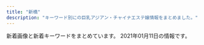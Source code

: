 ```yaml
---
title: "新橋"
description: "キーワード別にの巨乳アジアン・チャイナエステ嬢情報をまとめました。"
---
```


新着画像と新着キーワードをまとめています。
2021年01月11日の情報です。

<DmmAffiliateIns />
<KeywordTable
  shops={
    [
    {
        "keywords": {
            "85": 13,
            "88": 7,
            "84": 4,
            "90": 2,
            "\u80f8": 1,
            "86": 13
        },
        "name": "LEON",
        "station": "JR\u65b0\u6a4b\u99c5\u70cf\u68ee\u53e3",
        "img_links": [
            "http://es-leon.link/images/nav_link05_no.png",
            "http://es-leon.link/images/guide7.jpg",
            "http://es-leon.link/images/nav_link03_no.png",
            "http://es-leon.link/photos/sites/45/2020/10/2020101318294854.jpg",
            "http://es-leon.link/photos/sites/45/2020/10/2020100103293996.jpg",
            "http://es-leon.link/images/nav_link06_no.png",
            "http://es-leon.link/photos/sites/45/2020/11/2020110219263997.jpg",
            "http://es-leon.link/photos/sites/45/2020/10/2020100103205130.jpg",
            "http://es-leon.link/photos/sites/45/2020/10/2020100103205186.jpg",
            "http://es-leon.link/images/profile.png",
            "http://es-leon.link/photos/sites/45/2020/10/2020102507503499.jpg",
            "http://es-leon.link/photos/sites/45/2020/10/2020100103034891.jpg",
            "http://es-leon.link/photos/sites/45/2020/10/2020101404192576.jpg",
            "http://es-leon.link/images/slider02.jpg",
            "http://es-leon.link/photos/sites/45/2020/10/2020101318405051.jpg",
            "http://es-leon.link/images/slider04.jpg",
            "http://es-leon.link/images/slider03.jpg",
            "http://es-leon.link/photos/sites/45/2020/11/2020112005145015.jpg",
            "http://es-leon.link/photos/sites/45/2020/10/2020101318300043.jpg",
            "http://es-leon.link/photos/sites/45/2020/11/2020110919583922.jpg",
            "http://es-leon.link/images/guide5.jpg",
            "http://es-leon.link/images/guide8.jpg",
            "http://es-leon.link/photos/sites/45/2020/10/2020102507504664.jpg",
            "http://es-leon.link/images/slider01.jpg",
            "http://es-leon.link/photos/sites/45/2020/10/2020102507510838.jpg",
            "http://es-leon.link/photos/sites/45/2020/10/2020102507501385.jpg",
            "http://es-leon.link/images/guide4.jpg",
            "http://es-leon.link/images/nav_link07_no.png",
            "http://es-leon.link/images/nav_link01_no.png",
            "http://es-leon.link/images/pagetop.jpg",
            "http://es-leon.link/photos/sites/45/2020/10/2020101208124541.jpg",
            "http://es-leon.link/images/guide1.png",
            "http://es-leon.link/photos/sites/45/2020/10/2020101205420372.jpg",
            "http://es-leon.link/photos/sites/45/2020/11/2020110919595348.jpg",
            "http://es-leon.link/photos/sites/45/2020/10/2020100103284496.jpg",
            "http://es-leon.link/photos/sites/45/2020/10/202010120813040.jpg",
            "http://es-leon.link/photos/sites/45/2020/10/2020101318404076.jpg",
            "http://es-leon.link/photos/sites/45/2020/10/2020100103205050.jpg",
            "http://es-leon.link/photos/sites/45/2020/10/2020101205424345.jpg",
            "http://es-leon.link/photos/sites/45/2020/11/2020110919573849.jpg",
            "http://es-leon.link/images/guide1.jpg",
            "http://es-leon.link/images/qr.png",
            "http://es-leon.link/photos/sites/45/2020/10/202010120812266.jpg",
            "http://es-leon.link/photos/sites/45/2020/10/2020101318402898.jpg",
            "http://es-leon.link/images/nav_link02_no.png",
            "http://es-leon.link/photos/sites/45/2020/10/2020102507495672.jpg",
            "http://es-leon.link/photos/sites/45/2020/10/202010010328436.jpg",
            "http://es-leon.link/photos/sites/45/2020/10/2020100103240520.jpg",
            "http://es-leon.link/images/slider00.jpg",
            "http://es-leon.link/images/img_info.jpg",
            "http://es-leon.link/photos/sites/45/2020/12/2020120418570321.jpg",
            "http://es-leon.link/images/nav_link04_no.png",
            "http://es-leon.link/photos/sites/45/2020/10/2020101205422328.jpg",
            "http://es-leon.link/photos/sites/45/2021/01/2021010815022674.jpg",
            "http://es-leon.link/photos/sites/45/2020/10/2020100103293971.jpg",
            "http://es-leon.link/photos/sites/45/2020/12/2020120418563847.jpg",
            "http://es-leon.link/images/guide2.png",
            "http://es-leon.link/images/header.png",
            "http://es-leon.link/images/guide6.jpg",
            "http://es-leon.link/photos/sites/45/2020/10/2020100103294056.jpg",
            "http://es-leon.link/images/lineline.png",
            "http://es-leon.link/photos/sites/45/2020/12/2020120315084829.jpg",
            "http://es-leon.link/photos/sites/45/2020/11/2020111904152242.jpg",
            "http://es-leon.link/photos/sites/45/2021/01/2021010815020621.jpg",
            "http://es-leon.link/photos/sites/45/2020/10/2020100103240526.jpg",
            "http://es-leon.link/images/guide3.jpg",
            "http://es-leon.link/photos/sites/45/2020/11/2020110919593136.jpg",
            "http://es-leon.link/photos/sites/45/2020/12/2020122013214830.jpg",
            "http://es-leon.link/images/guide2.jpg",
            "http://es-leon.link/photos/sites/45/2020/11/2020110919590942.jpg",
            "http://es-leon.link/photos/sites/45/2021/01/2021010815013824.jpg",
            "http://es-leon.link/images/card.png"
        ],
        "url": "http://es-leon.link/"
    },
    {
        "img_links": [
            "http://www.onlyone-es.com/wp-content/themes/onlyone-child/sp/images/home_icon2.png",
            "http://www.onlyone-es.com/wp-content/themes/onlyone-child/images/mainVisual_2.png",
            "http://www.onlyone-es.com/wp-content/themes/onlyone-child/images/h3_staff1.png",
            "http://www.onlyone-es.com/wp-content/uploads/2019/03/staff_yuri-1.jpg",
            "http://www.onlyone-es.com/wp-content/uploads/2019/03/staff_emi-2.jpg",
            "http://www.onlyone-es.com/wp-content/themes/onlyone-child/staff/staff_.jpg",
            "http://www.onlyone-es.com/wp-content/uploads/2020/06/rina-11.jpg",
            "http://www.onlyone-es.com/wp-content/uploads/2019/03/staff_-1.jpg",
            "http://www.onlyone-es.com/wp-content/uploads/2019/03/room_3-2.jpg",
            "http://www.onlyone-es.com/wp-content/themes/onlyone-child/images/h3_whatsnew1.png",
            "http://www.onlyone-es.com/wp-content/themes/onlyone-child/images/h1_course.png",
            "http://www.onlyone-es.com/wp-content/uploads/2019/11/staff_momo1.jpg",
            "http://www.onlyone-es.com/wp-content/uploads/2019/03/room_.png",
            "http://www.onlyone-es.com/wp-content/uploads/2019/03/room_1-1.jpg",
            "http://www.onlyone-es.com/wp-content/themes/onlyone-child/images/onlyone_credit_card.png",
            "http://www.onlyone-es.com/wp-content/uploads/2019/08/staff_riri.jpg",
            "http://www.onlyone-es.com/wp-content/uploads/2019/11/staff_momo2.jpg",
            "http://www.onlyone-es.com/wp-content/themes/onlyone-child/sp/images/sp_tel.png",
            "http://www.onlyone-es.com/wp-content/themes/onlyone-child/images/mainVisual_1.png",
            "http://www.onlyone-es.com/wp-content/themes/onlyone-child/course/course_2.png",
            "http://www.onlyone-es.com/wp-content/uploads/2019/03/staff_nana-1.jpg",
            "http://www.onlyone-es.com/wp-content/themes/onlyone-child/sp/images/sp_place.png",
            "http://www.onlyone-es.com/wp-content/uploads/2019/03/staff_ayumi-1.jpg",
            "http://www.onlyone-es.com/wp-content/uploads/2020/06/rina-12.jpg",
            "http://www.onlyone-es.com/wp-content/uploads/2019/03/room_2.jpg",
            "http://www.onlyone-es.com/wp-content/uploads/2019/03/staff_mika-1.jpg",
            "http://www.onlyone-es.com/wp-content/themes/onlyone-child/images/h3_concept1.png",
            "http://www.onlyone-es.com/wp-content/themes/onlyone-child/course/course_4.png",
            "http://www.onlyone-es.com/wp-content/themes/onlyone-child/course/course_3.png",
            "http://www.onlyone-es.com/wp-content/themes/onlyone-child/course/course_1.png",
            "http://www.onlyone-es.com/wp-content/themes/onlyone-child/images/h3_termsofuse1.png",
            "http://www.onlyone-es.com/wp-content/themes/onlyone-child/sp/images/campaign.png",
            "http://www.onlyone-es.com/wp-content/themes/onlyone-child/images/h3_campaign1.png"
        ],
        "url": "http://www.onlyone-es.com/",
        "name": "Only One\uff5e\u30aa\u30f3\u30ea\u30fc\u30ef\u30f3\uff5e",
        "station": "JR\u65b0\u6a4b\u99c5\u70cf\u68ee\u53e3",
        "keywords": {}
    },
    {
        "name": "Artemis",
        "url": "https://hamamatsucho-esthe.work/",
        "img_links": [
            "https://hamamatsucho-esthe.work/icon/google_plus.png",
            "https://hamamatsucho-esthe.work/images/footer-r.png",
            "https://hamamatsucho-esthe.work/2020/07/30/maki-s1.jpg",
            "https://hamamatsucho-esthe.work/menu/gallery.png",
            "https://hamamatsucho-esthe.work/room/3-l.jpg",
            "https://hamamatsucho-esthe.work/menu/home.png",
            "https://hamamatsucho-esthe.work/staff/nanami-l1.jpg",
            "https://hamamatsucho-esthe.work/images/flower.png",
            "https://hamamatsucho-esthe.work/room/esthe3.jpg",
            "https://hamamatsucho-esthe.work/room/3-s.jpg",
            "https://hamamatsucho-esthe.work/staff/nanami-s1.jpg",
            "https://hamamatsucho-esthe.work/room/1-s.jpg",
            "https://hamamatsucho-esthe.work/room/2-s.jpg",
            "https://hamamatsucho-esthe.work/staff/riko-s1.jpg",
            "https://hamamatsucho-esthe.work/menu/info.png",
            "https://hamamatsucho-esthe.work/staff/maki-s1.jpg",
            "https://hamamatsucho-esthe.work/2020/01/05/yuki-s1.jpg",
            "https://hamamatsucho-esthe.work/room/1-l.jpg",
            "https://hamamatsucho-esthe.work/menu/blog.png",
            "https://hamamatsucho-esthe.work/room/esthe2.jpg",
            "https://hamamatsucho-esthe.work/icon/line.png",
            "https://hamamatsucho-esthe.work/staff/maki-l1.jpg",
            "https://hamamatsucho-esthe.work/2019/11/05/nanami-s1.jpg",
            "https://hamamatsucho-esthe.work/2019/05/25/riko-s1.jpg",
            "https://hamamatsucho-esthe.work/room/esthe1.jpg",
            "https://hamamatsucho-esthe.work/2019/06/14/riri-s1.jpg",
            "https://hamamatsucho-esthe.work/staff/sora-l1.jpg",
            "https://hamamatsucho-esthe.work/staff/yuki-l1.jpg",
            "https://hamamatsucho-esthe.work/staff/sora-s1.jpg",
            "https://hamamatsucho-esthe.work/staff/yuki-s1.jpg",
            "https://hamamatsucho-esthe.work/button/blog.png",
            "https://hamamatsucho-esthe.work/2020/11/06/momo-s1.jpg",
            "https://hamamatsucho-esthe.work/images/footer-l.png",
            "https://hamamatsucho-esthe.work/images/main-sp.jpg",
            "https://hamamatsucho-esthe.work/2019/01/14/emi-s1.jpg",
            "https://hamamatsucho-esthe.work/2018/09/10/sora-s1.jpg",
            "https://hamamatsucho-esthe.work/images/qrcode.png",
            "https://hamamatsucho-esthe.work/images/main1.jpg",
            "https://hamamatsucho-esthe.work/room/4-s.jpg",
            "https://hamamatsucho-esthe.work/room/2-l.jpg",
            "https://hamamatsucho-esthe.work/staff/momo-s1.jpg",
            "https://hamamatsucho-esthe.work/2019/05/25/koko-s1.jpg",
            "https://hamamatsucho-esthe.work/icon/facebook.png",
            "https://hamamatsucho-esthe.work/button/staff.png",
            "https://hamamatsucho-esthe.work/menu/friend.png",
            "https://hamamatsucho-esthe.work/images/clear.png",
            "https://hamamatsucho-esthe.work/icon/twitter.png",
            "https://hamamatsucho-esthe.work/2018/12/26/sayaka-s1.jpg",
            "https://hamamatsucho-esthe.work/room/4-l.jpg",
            "https://hamamatsucho-esthe.work/button/home.png",
            "https://hamamatsucho-esthe.work/2018/09/10/misa-s1.jpg",
            "https://hamamatsucho-esthe.work/staff/momo-l1.jpg",
            "https://hamamatsucho-esthe.work/2018/11/09/kana-s1.jpg"
        ],
        "keywords": {
            "C": 12,
            "F": 12,
            "E": 6
        },
        "station": "JR\u6d5c\u677e\u753a\u99c5\u5317\u53e3"
    },
    {
        "keywords": {},
        "name": "Pandora*\u30d1\u30f3\u30c9\u30e9",
        "url": "http://www.es-tokyo.link",
        "station": "JR\u6d5c\u677e\u753a\u99c5\u5357\u53e3",
        "img_links": [
            "http://www.es-tokyo.link/images/28.jpg",
            "http://www.es-tokyo.link/img/momoko1.jpg",
            "http://www.es-tokyo.link/images/24.jpg",
            "http://www.es-tokyo.link/img/minami2.jpg",
            "http://www.es-tokyo.link/images/27.jpg",
            "http://www.es-tokyo.link/img/emili1.jpg",
            "http://www.es-tokyo.link/images/23.jpg",
            "http://www.es-tokyo.link/images/b1.jpg",
            "http://www.es-tokyo.link/images/32.jpg",
            "http://www.es-tokyo.link/images/mobile.jpg",
            "http://www.es-tokyo.link/img/erin2.jpg",
            "http://www.es-tokyo.link/img/suzu1.jpg",
            "http://www.es-tokyo.link/images/interior_t.jpg",
            "http://www.es-tokyo.link/images/b3.jpg",
            "http://www.es-tokyo.link/images/5.jpg",
            "http://www.es-tokyo.link/images/newface.jpg",
            "http://www.es-tokyo.link/img/miwa1.jpg",
            "http://www.es-tokyo.link/images/sys2.jpg",
            "http://www.es-tokyo.link/images/s1.png",
            "http://www.es-tokyo.link/img/rin1.jpg",
            "http://www.es-tokyo.link/img/izumi1.jpg",
            "http://www.es-tokyo.link/images/int2.jpg",
            "http://www.es-tokyo.link/images/20.jpg",
            "http://www.es-tokyo.link/images/sys1.jpg",
            "http://www.es-tokyo.link/images/int1.jpg",
            "http://www.es-tokyo.link/images/22.jpg",
            "http://www.es-tokyo.link/images/9.jpg",
            "http://www.es-tokyo.link/images/19.jpg",
            "http://www.es-tokyo.link/images/head.jpg",
            "http://www.es-tokyo.link/images/staff_t.jpg",
            "http://www.es-tokyo.link/img/kaori1.jpg",
            "http://www.es-tokyo.link/images/25.jpg",
            "http://www.es-tokyo.link/images/31.jpg",
            "http://www.es-tokyo.link/images/30.jpg",
            "http://www.es-tokyo.link/images/news.jpg",
            "http://www.es-tokyo.link/img/yui1.jpg",
            "http://www.es-tokyo.link/images/tel.jpg",
            "http://www.es-tokyo.link/images/b2.jpg",
            "http://www.es-tokyo.link/img/hikari1.jpg",
            "http://www.es-tokyo.link/img/izumi2.jpg",
            "http://www.es-tokyo.link/img/minami1.jpg",
            "http://www.es-tokyo.link/img/mayu1.jpg",
            "http://www.es-tokyo.link/images/3.jpg",
            "http://www.es-tokyo.link/img/erin1.jpg",
            "http://www.es-tokyo.link/img/ami1.jpg",
            "http://www.es-tokyo.link/img/naomi1.jpg"
        ]
    },
    {
        "name": "\u30d9\u30b9\u30c8",
        "keywords": {
            "86": 6,
            "D": 4,
            "C": 4,
            "85": 4
        },
        "station": "JR\u6d5c\u677e\u753a\u99c5\u5317\u53e3",
        "url": "http://es-best.info/",
        "img_links": [
            "http://es-best.info/images/slider1/01.jpg",
            "http://es-best.info/staffPhoto/s20190220185555.jpg",
            "http://es-best.info/staffPhoto/b20190304234528.jpg",
            "http://es-best.info/images/access/04.jpg",
            "http://es-best.info/js/sliderLine/slide_next.png",
            "http://es-best.info/js/sliderLine/slide_prev.png",
            "http://es-best.info/images/store/052.jpg",
            "http://es-best.info/staffPhoto/s20190413161507.jpg",
            "http://es-best.info/images/access/06.jpg",
            "http://es-best.info/staffPhoto/b20191003002337.jpg",
            "http://es-best.info/staffPhoto/s20190304234324.jpg",
            "http://es-best.info/staffPhoto/s20190304234528.jpg",
            "http://es-best.info/staffPhoto/s20191003002337.jpg",
            "http://es-best.info/staffPhoto/s20190304234059.jpg",
            "http://es-best.info/staffPhoto/b20190304234059.jpg",
            "http://es-best.info/images/returnBtn.png",
            "http://es-best.info/images/access/01.jpg",
            "http://es-best.info/images/slider1/02.jpg",
            "http://es-best.info/images/access/02.jpg",
            "http://es-best.info/images/access/03.jpg",
            "http://es-best.info/staffPhoto/b20190220185555.jpg",
            "http://es-best.info/staffPhoto/b20190413161507.jpg",
            "http://es-best.info/images/slider1/04.jpg",
            "http://es-best.info/images/access/05.jpg",
            "http://es-best.info/staffPhoto/b20190304234324.jpg",
            "http://es-best.info/uploadfiles/images/campaignEsBestInfo.jpg"
        ]
    },
    {
        "url": "http://www.k-harunoie.info/",
        "img_links": [
            "http://www.k-harunoie.info/imge/p-2.jpg",
            "http://www.k-harunoie.info/imge/s1.png",
            "http://www.k-harunoie.info/imge/interior_t.jpg",
            "http://www.k-harunoie.info/imge/s0.png",
            "http://www.k-harunoie.info/imge/p-1.jpg",
            "http://www.k-harunoie.info/imge/int2.png",
            "http://www.k-harunoie.info/imge/service3.jpg",
            "http://www.k-harunoie.info/imge/service1.jpg",
            "http://www.k-harunoie.info/imge/ta.png",
            "http://www.k-harunoie.info/imge/tel.png",
            "http://www.k-harunoie.info/imge/p-5.jpg",
            "http://www.k-harunoie.info/imge/staff_t.jpg",
            "http://www.k-harunoie.info/imge/service2.jpg",
            "http://www.k-harunoie.info/imge/botton.jpg",
            "http://www.k-harunoie.info/imge/p-4.jpg",
            "http://www.k-harunoie.info/imge/sys.png"
        ],
        "station": "JR\u7530\u753a\u99c5\u6771\u53e3",
        "name": "\u6625\u306e\u5bb6",
        "keywords": {}
    },
    {
        "keywords": {},
        "name": "\u68ee\u306e\u9999",
        "station": "JR\u7530\u753a\u99c5\u897f\u53e3",
        "img_links": [],
        "url": "https://www.morinokaori-massage.com/"
    },
    {
        "name": "\u30df\u30fc\u30c7\u30a3\u30fc",
        "keywords": {},
        "img_links": [
            "https://static.wixstatic.com/media/ff29a7_d9f852b350a141b1ae8d7d80ce91ecfa~mv2.jpg",
            "https://static.wixstatic.com/media/096f64_9dd53b8d3bbc46b7a5d8f8f9f83f67c0~mv2.jpg",
            "https://static.wixstatic.com/media/ff29a7_5a71cab9e560455a86a69dee65e387e6~mv2.jpg",
            "https://static.wixstatic.com/media/ff29a7_d6b424065e3946fc8a31bd093d286366~mv2.jpg",
            "https://static.wixstatic.com/media/ff29a7_47d81575374144dda595a587847070b9~mv2.jpg",
            "https://static.wixstatic.com/media/ff29a7_996c77cb89cc4012a35bb0813c645fdf~mv2.jpg"
        ],
        "station": "JR\u65b0\u6a4b\u99c5\u65e5\u6bd4\u8c37\u53e3",
        "url": "https://www.meedeemassage.com/"
    },
    {
        "name": "fancy",
        "img_links": [],
        "station": "JR\u6d5c\u677e\u753a\u99c5\u5357\u53e3",
        "keywords": {},
        "url": "https://fancy-tokyo.com/"
    },
    {
        "station": "JR\u6d5c\u677e\u753a\u99c5\u5357\u53e3",
        "url": "https://minazuki-tokyo.com/",
        "img_links": [
            "https://minazuki-tokyo.com/wp-content/uploads/2020/11/staff5-200x200.png",
            "https://minazuki-tokyo.com/wp-content/uploads/2020/11/photo04.png",
            "https://minazuki-tokyo.com/wp-content/uploads/2020/11/news01-390x195.png",
            "https://minazuki-tokyo.com/wp-content/uploads/2020/11/news05-640x348.png",
            "https://minazuki-tokyo.com/wp-content/uploads/2020/11/news06-390x195.png",
            "https://minazuki-tokyo.com/wp-content/uploads/2020/11/photo05.png",
            "https://minazuki-tokyo.com/wp-content/uploads/2020/11/staff5.png",
            "https://minazuki-tokyo.com/wp-content/uploads/2020/11/news03-200x200.png",
            "https://minazuki-tokyo.com/wp-content/uploads/2020/11/sub02_p.png",
            "https://minazuki-tokyo.com/wp-content/uploads/2020/11/news06-200x200.png",
            "https://minazuki-tokyo.com/wp-content/uploads/2020/11/news05-200x200.png",
            "https://minazuki-tokyo.com/wp-content/uploads/2020/11/staff6-200x200.png",
            "https://minazuki-tokyo.com/wp-content/uploads/2020/11/news03-390x195.png",
            "https://minazuki-tokyo.com/wp-content/uploads/2020/11/news03-640x348.png",
            "https://minazuki-tokyo.com/wp-content/uploads/2020/11/news07-640x348.png",
            "https://minazuki-tokyo.com/wp-content/uploads/2020/11/sub04_p.png",
            "https://minazuki-tokyo.com/wp-content/uploads/2020/11/sub03_p.png",
            "https://minazuki-tokyo.com/wp-content/uploads/2020/11/staff3-200x200.png",
            "https://minazuki-tokyo.com/wp-content/uploads/2020/11/news07-390x195.png",
            "https://minazuki-tokyo.com/wp-content/uploads/2020/11/photo01.png",
            "https://minazuki-tokyo.com/wp-content/uploads/2020/11/photo02.png",
            "https://minazuki-tokyo.com/wp-content/uploads/2020/11/news04-390x195.png",
            "https://minazuki-tokyo.com/wp-content/uploads/2020/11/staff1-200x200.png",
            "https://minazuki-tokyo.com/wp-content/uploads/2020/11/staff1.png",
            "https://minazuki-tokyo.com/wp-content/uploads/2020/11/staff6.png",
            "https://minazuki-tokyo.com/wp-content/uploads/2020/11/news05-390x195.png",
            "https://minazuki-tokyo.com/wp-content/uploads/2020/11/photo03.png",
            "https://minazuki-tokyo.com/wp-content/uploads/2020/11/news06-640x348.png",
            "https://minazuki-tokyo.com/wp-content/uploads/2020/11/news01-640x348.png",
            "https://minazuki-tokyo.com/wp-content/uploads/2020/11/news07-200x200.png",
            "https://minazuki-tokyo.com/wp-content/uploads/2020/11/top1.png",
            "https://minazuki-tokyo.com/wp-content/uploads/2020/11/news01-200x200.png",
            "https://minazuki-tokyo.com/wp-content/uploads/2020/11/sub01_p.png",
            "https://minazuki-tokyo.com/wp-content/uploads/2020/11/price.png",
            "https://minazuki-tokyo.com/wp-content/uploads/2020/11/staff3.png",
            "https://minazuki-tokyo.com/wp-content/uploads/2020/11/staff2.png",
            "https://minazuki-tokyo.com/wp-content/uploads/2020/12/add2.png",
            "https://minazuki-tokyo.com/wp-content/uploads/2020/11/staff2-200x200.png"
        ],
        "name": "\u6c34\u7121\u6708\uff5e\u307f\u306a\u3065\u304d\uff5e",
        "keywords": {
            "87": 2,
            "C": 2,
            "90": 2,
            "83": 4,
            "86": 2
        }
    },
    {
        "url": "http://heal-arm.com/",
        "name": "\u862d \u990a\u8eab\u9928",
        "station": "JR\u65b0\u6a4b\u99c5\u65e5\u6bd4\u8c37\u53e3",
        "keywords": {},
        "img_links": [
            "http://heal-arm.com/media/sites/6/2020/12/2.jpg",
            "http://heal-arm.com/media/sites/6/2020/05/1.jpg",
            "http://heal-arm.com/media/sites/6/2020/05/2.jpg",
            "http://heal-arm.com/media/sites/6/2020/05/favicon.png",
            "http://heal-arm.com/media/sites/6/elementor/thumbs/favicon-p04pr4k6jngsiakzwccm2bkknysbm22i953lrof2dk.png",
            "http://heal-arm.com/media/sites/6/2020/05/3-1.jpg",
            "http://heal-arm.com/media/sites/6/2020/05/1-1.jpg",
            "http://heal-arm.com/media/sites/6/2020/05/3.jpg",
            "http://heal-arm.com/media/sites/6/2020/05/2-1.jpg",
            "http://heal-arm.com/media/sites/6/2020/05/4.jpg",
            "http://heal-arm.com/media/sites/6/2020/12/1.jpg"
        ]
    },
    {
        "station": "JR\u65b0\u6a4b\u99c5\u70cf\u68ee\u53e3",
        "keywords": {},
        "url": "http://romantic-est.com/",
        "img_links": [
            "http://romantic-est.com/images/cg032.jpg",
            "http://romantic-est.com/images/sw_home.png",
            "http://romantic-est.com/images/sw_tel.png",
            "http://romantic-est.com/images/head_therapist.jpg",
            "http://romantic-est.com/images/cg06.jpg",
            "http://romantic-est.com/images/con02.jpg",
            "http://romantic-est.com/images/mainvisual_01_s.jpg",
            "http://romantic-est.com/images/con03.jpg",
            "http://romantic-est.com/images/cg021.jpg",
            "http://romantic-est.com/images/sys03.jpg",
            "http://romantic-est.com/images/trigger.jpg",
            "http://romantic-est.com/images/sys01.jpg",
            "http://romantic-est.com/images/sys02.jpg",
            "http://romantic-est.com/images/cg01.jpg",
            "http://romantic-est.com/images/cg031.jpg",
            "http://romantic-est.com/images/cg05.jpg",
            "http://romantic-est.com/images/icon_new.png",
            "http://romantic-est.com/images/cg04.jpg",
            "http://romantic-est.com/images/cg041.jpg",
            "http://romantic-est.com/images/cg02.jpg",
            "http://romantic-est.com/images/mainvisual_02_s.jpg",
            "http://romantic-est.com/images/cg03.jpg",
            "http://romantic-est.com/images/req_03.jpg",
            "http://romantic-est.com/images/mainvisual_02.jpg",
            "http://romantic-est.com/images/head_interior.jpg",
            "http://romantic-est.com/images/cg011.jpg",
            "http://romantic-est.com/images/con01.jpg",
            "http://romantic-est.com/images/mainvisual_01.jpg"
        ],
        "name": "\u30a2\u30ea\u30b9 Aroma \u65b0\u6a4b\u5e97"
    },
    {
        "url": "https://hamamatsucho-mensesthe.com/",
        "name": "Oriental Spa",
        "img_links": [
            "https://hamamatsucho-mensesthe.com/images/main1.jpg",
            "https://hamamatsucho-mensesthe.com/staff/koko-l1.jpg",
            "https://hamamatsucho-mensesthe.com/room/2.jpg",
            "https://hamamatsucho-mensesthe.com/kumi2.jpg",
            "https://hamamatsucho-mensesthe.com/menu/friend.png",
            "https://hamamatsucho-mensesthe.com/staff2/wp-content/uploads/2021/01/lulu01.png",
            "https://hamamatsucho-mensesthe.com/kumi1.jpg",
            "https://hamamatsucho-mensesthe.com/staff2/wp-content/uploads/2020/11/siruet.png",
            "https://hamamatsucho-mensesthe.com/staff2/wp-content/uploads/2020/01/ai01.png",
            "https://hamamatsucho-mensesthe.com/staff/yoko-l1.jpg",
            "https://hamamatsucho-mensesthe.com/staff/arisa-s1.jpg",
            "https://hamamatsucho-mensesthe.com/button/home.png",
            "https://hamamatsucho-mensesthe.com/menu/info.png",
            "https://hamamatsucho-mensesthe.com/images/footer-r.png",
            "https://hamamatsucho-mensesthe.com/staff/koko-s1.jpg",
            "https://hamamatsucho-mensesthe.com/images/clear.png",
            "https://hamamatsucho-mensesthe.com/2018/12/21/koko-s1.jpg",
            "https://hamamatsucho-mensesthe.com/staff2/wp-content/uploads/2021/01/maki05.png",
            "https://hamamatsucho-mensesthe.com/icon/line.png",
            "https://hamamatsucho-mensesthe.com/staff/yuyu-l1.jpg",
            "https://hamamatsucho-mensesthe.com/icon/twitter.png",
            "https://hamamatsucho-mensesthe.com/button/staff.png",
            "https://hamamatsucho-mensesthe.com/staff/yuyu-s1.jpg",
            "https://hamamatsucho-mensesthe.com/staff2/wp-content/uploads/2020/11/yuyu03.png",
            "https://hamamatsucho-mensesthe.com/staff2/wp-content/uploads/2020/11/momo02.png",
            "https://hamamatsucho-mensesthe.com/staff2/wp-content/uploads/2020/02/yaya02.png",
            "https://hamamatsucho-mensesthe.com/room/esthe3.jpg",
            "https://hamamatsucho-mensesthe.com/images/main-sp.jpg",
            "https://hamamatsucho-mensesthe.com/2018/06/12/yoko-s1.jpg",
            "https://hamamatsucho-mensesthe.com/2018/11/23/arisa-s1.jpg",
            "https://hamamatsucho-mensesthe.com/2018/12/21/yuyu-s1.jpg",
            "https://hamamatsucho-mensesthe.com/staff2/wp-content/uploads/2019/12/yuki22-1.png",
            "https://hamamatsucho-mensesthe.com/2018/06/08/hana-s2.jpg",
            "https://hamamatsucho-mensesthe.com/staff2/wp-content/uploads/2019/12/haru-1.png",
            "https://hamamatsucho-mensesthe.com/staff2/wp-content/uploads/2019/12/nanami02-2.png",
            "https://hamamatsucho-mensesthe.com/menu/home.png",
            "https://hamamatsucho-mensesthe.com/button/sche.png",
            "https://hamamatsucho-mensesthe.com/menu/gallery.png",
            "https://hamamatsucho-mensesthe.com/menu/sche.png",
            "https://hamamatsucho-mensesthe.com/room/1.jpg",
            "https://hamamatsucho-mensesthe.com/room/4.jpg",
            "https://hamamatsucho-mensesthe.com/staff/arisa-l1.jpg",
            "https://hamamatsucho-mensesthe.com/2018/03/02/anna-s1.jpg",
            "https://hamamatsucho-mensesthe.com/staff/nana-l1.jpg",
            "https://hamamatsucho-mensesthe.com/icon/facebook.png",
            "https://hamamatsucho-mensesthe.com/images/flower.png",
            "https://hamamatsucho-mensesthe.com/staff/yoko-s1.jpg",
            "https://hamamatsucho-mensesthe.com/images/footer-l.png",
            "https://hamamatsucho-mensesthe.com/images/header3.png",
            "https://hamamatsucho-mensesthe.com/room/esthe2.jpg",
            "https://hamamatsucho-mensesthe.com/icon/google_plus.png",
            "https://hamamatsucho-mensesthe.com/staff/nana-s1.jpg",
            "https://hamamatsucho-mensesthe.com/room/esthe1.jpg",
            "https://hamamatsucho-mensesthe.com/room/3.jpg"
        ],
        "station": "JR\u6d5c\u677e\u753a\u99c5\u5317\u53e3",
        "keywords": {
            "D": 5,
            "F": 4,
            "C": 1,
            "E": 1
        }
    },
    {
        "img_links": [
            "https://aroma-queen.work/images/st/st_25.jpg",
            "https://aroma-queen.work/images/st/st_aya.jpg",
            "https://aroma-queen.work/images/st/st_honey_1.jpg",
            "https://aroma-queen.work/images/st/st_nana_1.jpg",
            "https://aroma-queen.work/images/st/st_18.jpg",
            "https://aroma-queen.work/images/st/st_kaori_2.jpg",
            "https://aroma-queen.work/images/st/st_yuri_2.jpg",
            "https://aroma-queen.work/images/st/st_rinda_2.jpg",
            "https://aroma-queen.work/images/st/st_rena_2.jpg",
            "https://aroma-queen.work/images/st/st_ou_1.jpg",
            "https://aroma-queen.work/images/st/st_7_1.jpg",
            "https://aroma-queen.work/images/st/st_sofea_2.jpg",
            "https://aroma-queen.work/images/st/st_nan.jpg",
            "https://aroma-queen.work/images/st/st_nami_1.jpg",
            "https://aroma-queen.work/images/st/st_cindy.jpg",
            "https://aroma-queen.work/images/st/st_21.jpg",
            "https://aroma-queen.work/images/st/st_chiba_1.jpg",
            "https://aroma-queen.work/images/st/st_ai_1.jpg",
            "https://aroma-queen.work/images/st/st_13.jpg",
            "https://aroma-queen.work/images/st/st_bibi.jpg",
            "https://aroma-queen.work/images/st/st_nuna3.jpg",
            "https://aroma-queen.work/images/st/st_ou_2.jpg",
            "https://aroma-queen.work/images/st/st_get_3.jpg",
            "https://aroma-queen.work/images/st/st_saya_0.jpg",
            "https://aroma-queen.work/images/st/st_mayumi_2.jpg",
            "https://aroma-queen.work/images/st/st_emi_1.jpg",
            "https://aroma-queen.work/images/st/st_aigo.jpg",
            "https://aroma-queen.work/images/st/st_mayumi_1.jpg",
            "https://aroma-queen.work/images/st/st_party_2.jpg",
            "https://aroma-queen.work/images/st/st_hara.jpg",
            "https://aroma-queen.work/images/st/st_5_2.jpg",
            "https://aroma-queen.work/images/st/st_rei_3.jpg",
            "https://aroma-queen.work/images/st/st_koko_1.jpg",
            "https://aroma-queen.work/images/st/st_20.jpg",
            "https://aroma-queen.work/images/st/st_angel_3.jpg",
            "https://aroma-queen.work/images/st/st_mirror_3.jpg",
            "https://aroma-queen.work/images/st/st_four1.jpg",
            "https://aroma-queen.work/images/st/st_rinda_1.jpg",
            "https://aroma-queen.work/images/st/st_pink_2.jpg",
            "https://aroma-queen.work/images/st/st_mimi_1.jpg",
            "https://aroma-queen.work/images/st/st_yuri_3.jpg",
            "https://aroma-queen.work/images/st/st_aya_1.jpg",
            "https://aroma-queen.work/images/st/st_10_1.jpg",
            "https://aroma-queen.work/images/st/st_nuna.jpg",
            "https://aroma-queen.work/images/st/st_yuyu.jpg",
            "https://aroma-queen.work/images/top_campaign_spring.jpg",
            "https://aroma-queen.work/images/st/st_16_1.jpg",
            "https://aroma-queen.work/images/st/st_rinda_0.jpg",
            "https://aroma-queen.work/images/st/st_ai1.jpg",
            "https://aroma-queen.work/images/st/st_shizuka_1.jpg",
            "https://aroma-queen.work/images/st/st_bibi_1.jpg",
            "https://aroma-queen.work/images/st/st_ai.jpg",
            "https://aroma-queen.work/images/st/st_hara3.jpg",
            "https://aroma-queen.work/images/st/st_20_1.jpg",
            "https://aroma-queen.work/images/st/st_yuri.jpg",
            "https://aroma-queen.work/images/st/st_dan_1.jpg",
            "https://aroma-queen.work/images/st/st_dan_3.jpg",
            "https://aroma-queen.work/images/st/st_gei.jpg",
            "https://aroma-queen.work/images/st/st_maya_1.jpg",
            "https://aroma-queen.work/images/st/st_kei.jpg",
            "https://aroma-queen.work/images/st/st_emi.jpg",
            "https://aroma-queen.work/images/st/st_aiko_2.jpg",
            "https://aroma-queen.work/images/top_campaign_dec.jpg",
            "https://aroma-queen.work/images/st/st_nori.jpg",
            "https://aroma-queen.work/images/st/st_sayuri_1.jpg",
            "https://aroma-queen.work/images/st/st_kiki_1.jpg",
            "https://aroma-queen.work/images/st/st_nina_3.jpg",
            "https://aroma-queen.work/images/st/st_chiba_2.jpg",
            "https://aroma-queen.work/images/week_campaign.jpg",
            "https://aroma-queen.work/images/st/st_cake_1.jpg",
            "https://aroma-queen.work/images/st/st_ou_3.jpg",
            "https://aroma-queen.work/images/st/st_jasmine_1.jpg",
            "https://aroma-queen.work/images/st/st_mai_1.jpg",
            "https://aroma-queen.work/images/st/st_22.jpg",
            "https://aroma-queen.work/images/st/st_chiba_4.jpg",
            "https://aroma-queen.work/images/top2.png",
            "https://aroma-queen.work/images/st/st_rinda_6.jpg",
            "https://aroma-queen.work/images/st/st_jj_1.jpg",
            "https://aroma-queen.work/images/st/st_19.jpg",
            "https://aroma-queen.work/images/st/st_mirror_2.jpg",
            "https://aroma-queen.work/images/st/st_lucy_3.jpg",
            "https://aroma-queen.work/images/st/st_rinda_4.jpg",
            "https://aroma-queen.work/images/st/st_5_3.jpg",
            "https://aroma-queen.work/images/st/st_eri.jpg",
            "https://aroma-queen.work/images/st/st_hana_1.jpg",
            "https://aroma-queen.work/images/st/st_dan_2.jpg",
            "https://aroma-queen.work/images/st/st_5_1.jpg",
            "https://aroma-queen.work/images/st/st_coco_1.jpg",
            "https://aroma-queen.work/images/st/st_koy_2.jpg",
            "https://aroma-queen.work/images/st/st_.jpg",
            "https://aroma-queen.work/images/st/st_get_1.jpg",
            "https://aroma-queen.work/images/top.png",
            "https://aroma-queen.work/images/st/st_angel_2.jpg",
            "https://aroma-queen.work/images/st/st_rei_2.jpg",
            "https://aroma-queen.work/images/st/st_hana_2.jpg",
            "https://aroma-queen.work/images/st/st_kiki2.jpg",
            "https://aroma-queen.work/images/st/st_joy.jpg",
            "https://aroma-queen.work/images/st/st_koko.jpg",
            "https://aroma-queen.work/images/st/st_14_1.jpg",
            "https://aroma-queen.work/images/st/st_min_4.jpg",
            "https://aroma-queen.work/images/st/st_bibi_2.jpg",
            "https://aroma-queen.work/images/st/st_sayuri_2.jpg",
            "https://aroma-queen.work/images/st/st_pink_3.jpg",
            "https://aroma-queen.work/images/st/st_kaori_1.jpg",
            "https://aroma-queen.work/images/st/st_jenny.jpg",
            "https://aroma-queen.work/images/st/st_kou2.jpg",
            "https://aroma-queen.work/images/st/st_ryuu_2.jpg",
            "https://aroma-queen.work/images/st/st_anan.jpg",
            "https://aroma-queen.work/images/st/st_joy_1.jpg",
            "https://aroma-queen.work/images/st/st_rei.jpg",
            "https://aroma-queen.work/images/st/st_kou1.jpg",
            "https://aroma-queen.work/images/st/st_sasa_3.jpg",
            "https://aroma-queen.work/images/st/st_minto_1.jpg",
            "https://aroma-queen.work/images/st/st_ami_2.jpg",
            "https://aroma-queen.work/images/st/st_aiko_1.jpg",
            "https://aroma-queen.work/images/st/st_17.jpg",
            "https://aroma-queen.work/images/st/st_coco_2.jpg",
            "https://aroma-queen.work/images/st/st_jerry.jpg",
            "https://aroma-queen.work/images/st/st_risa_1.jpg",
            "https://aroma-queen.work/images/st/st_joy_2.jpg",
            "https://aroma-queen.work/images/st/st_pink_1.jpg",
            "https://aroma-queen.work/images/st/st_sakura_1.jpg",
            "https://aroma-queen.work/images/st/st_huxa.jpg",
            "https://aroma-queen.work/images/st/st_saya_1.jpg",
            "https://aroma-queen.work/images/st/st_min_2.jpg"
        ],
        "station": "JR\u65b0\u6a4b\u99c5\u70cf\u68ee\u53e3",
        "keywords": {
            "\u80f8": 6,
            "\u4e73": 6,
            "F": 3,
            "\u30bb\u30af\u30b7\u30fc": 3,
            "D": 8,
            "E": 19
        },
        "name": "Aroma Coco8",
        "url": "https://aroma-queen.work/"
    },
    {
        "keywords": {
            "C": 15
        },
        "station": "JR\u7530\u753a\u99c5\u6771\u53e3",
        "name": "\u7e01",
        "url": "http://tamachi-en.link/",
        "img_links": [
            "http://tamachi-en.link/images/zi_staff.png",
            "http://tamachi-en.link/images/g8.jpg",
            "http://tamachi-en.link/images/g4.jpg",
            "http://tamachi-en.link/images/g5.jpg",
            "http://tamachi-en.link/images/new1.jpg",
            "http://tamachi-en.link/images/g6.jpg",
            "http://tamachi-en.link/images/g2.jpg",
            "http://tamachi-en.link/images/g3.jpg",
            "http://tamachi-en.link/images/g0.jpg",
            "http://tamachi-en.link/images/zi_link.png",
            "http://tamachi-en.link/images/g1.jpg",
            "http://tamachi-en.link/images/top.jpg",
            "http://tamachi-en.link/images/mobile.png"
        ]
    },
    {
        "station": "JR\u6d5c\u677e\u753a\u99c5\u5357\u53e3",
        "keywords": {},
        "img_links": [
            "http://yukizhouse00.web.fc2.com/images/portfolio/work-4.jpg",
            "http://yukizhouse00.web.fc2.com/images/portfolio/work-2.jpg",
            "http://yukizhouse00.web.fc2.com/images/slider/slid1.jpg",
            "http://yukizhouse00.web.fc2.com/images/slider/slid2.jpg",
            "http://yukizhouse00.web.fc2.com/images/portfolio/work-6.jpg",
            "http://yukizhouse00.web.fc2.com/images/portfolio/work-5.jpg",
            "http://yukizhouse00.web.fc2.com/images/portfolio/work-1.jpg",
            "http://yukizhouse00.web.fc2.com/images/portfolio/work-3.jpg"
        ],
        "name": "Yuki\u2019s House",
        "url": "http://yukizhouse00.web.fc2.com/"
    },
    {
        "img_links": [
            "http://kokoro-spa.info/img/shop/no-pic.jpg",
            "http://kokoro-spa.info/img/shop/kanban.jpg",
            "http://kokoro-spa.info/img/pickup.jpg",
            "http://kokoro-spa.info/img/ttl_info.png",
            "http://kokoro-spa.info/img/ttl_news.png",
            "http://kokoro-spa.info/img/slider/2.jpg",
            "http://kokoro-spa.info/img/qrcode.png"
        ],
        "station": "JR\u65b0\u6a4b\u99c5\u70cf\u68ee\u53e3",
        "url": "http://kokoro-spa.info/",
        "name": "\u672a\u6765",
        "keywords": {}
    },
    {
        "name": "\u5e78\u305b\u306e\u6642\u9593",
        "keywords": {
            "88": 1,
            "D": 5,
            "87": 3,
            "86": 1
        },
        "station": "JR\u65b0\u6a4b\u99c5\u65e5\u6bd4\u8c37\u53e3",
        "img_links": [
            "http://www.shiawasenojikan.esjp.info/files/003.jpg",
            "http://www.shiawasenojikan.esjp.info/files/001.jpg",
            "http://www.shiawasenojikan.esjp.info/files/009.jpg",
            "http://www.shiawasenojikan.esjp.info/images/sys2.jpg",
            "http://www.shiawasenojikan.esjp.info/files/010.jpg",
            "http://www.shiawasenojikan.esjp.info/files/015.jpg",
            "http://www.shiawasenojikan.esjp.info/images/int2.jpg",
            "http://www.shiawasenojikan.esjp.info/images/link_t.jpg",
            "http://www.shiawasenojikan.esjp.info/images/tel.jpg",
            "http://www.shiawasenojikan.esjp.info/images/news.jpg",
            "http://www.shiawasenojikan.esjp.info/images/head.jpg",
            "http://www.shiawasenojikan.esjp.info/images/sys1.jpg",
            "http://www.shiawasenojikan.esjp.info/images/staff_t.jpg",
            "http://www.shiawasenojikan.esjp.info/images/interior_t.jpg",
            "http://www.shiawasenojikan.esjp.info/images/mobile.jpg"
        ],
        "url": "http://www.shiawasenojikan.esjp.info/"
    },
    {
        "station": "JR\u7530\u753a\u99c5\u4e09\u7530\u53e3",
        "img_links": [
            "http://body-heal.net/js/sliderLine/slide_next.png",
            "http://body-heal.net/js/sliderLine/slide_prev.png",
            "http://body-heal.net/images/access/04.jpg",
            "http://body-heal.net/images/access/02.jpg",
            "http://body-heal.net/staffPhoto/b20190117105438.jpg",
            "http://body-heal.net/images/store/01.jpg",
            "http://body-heal.net/images/access/03.jpg",
            "http://body-heal.net/staffPhoto/b20190608220420.jpg",
            "http://body-heal.net/uploadfiles/images/campaignBodyHealNet.jpg",
            "http://body-heal.net/images/store/04.jpg",
            "http://body-heal.net/staffPhoto/b20190608222039.jpg",
            "http://body-heal.net/staffPhoto/b20180926231950.jpg",
            "http://body-heal.net/images/access/05.jpg",
            "http://body-heal.net/images/show.jpg",
            "http://body-heal.net/staffPhoto/b20190120201033.jpg",
            "http://body-heal.net/images/access/01.jpg",
            "http://body-heal.net/images/store/05.jpg",
            "http://body-heal.net/staffPhoto/b20190218130854.jpg",
            "http://body-heal.net/staffPhoto/b20180721035111.jpg",
            "http://body-heal.net/images/store/06.jpg"
        ],
        "url": "http://body-heal.net/",
        "keywords": {
            "E": 6,
            "84": 4,
            "87": 6,
            "88": 10,
            "85": 4
        },
        "name": "Tami"
    },
    {
        "station": "JR\u6d5c\u677e\u753a\u99c5\u5317\u53e3",
        "img_links": [
            "https://hamamatsucho-mensesthe.net/wp/icon/twitter.png",
            "https://hamamatsucho-mensesthe.net/images/clear.png",
            "https://hamamatsucho-mensesthe.net/room/room-l5.jpg",
            "https://hamamatsucho-mensesthe.net/wp/wp-content/uploads/2020/10/aki-150x150.jpg",
            "https://hamamatsucho-mensesthe.net/staff/top/nao-s1.jpg",
            "https://hamamatsucho-mensesthe.net/wp/wp-content/uploads/2019/02/paypay2.jpg",
            "https://hamamatsucho-mensesthe.net/staff/top/rin-s1.jpg",
            "https://hamamatsucho-mensesthe.net/wp/wp-content/uploads/2020/11/urara.jpg",
            "https://hamamatsucho-mensesthe.net/wp/images/top3.jpg",
            "https://hamamatsucho-mensesthe.net/wp/wp-content/uploads/2020/01/mitsuki.jpg",
            "https://hamamatsucho-mensesthe.net/room/room-l6.jpg",
            "https://hamamatsucho-mensesthe.net/room/room-l4.jpg",
            "https://hamamatsucho-mensesthe.net/wp/icon/google_plus.png",
            "https://hamamatsucho-mensesthe.net/icon/line.png",
            "https://hamamatsucho-mensesthe.net/icon/facebook.png",
            "https://hamamatsucho-mensesthe.net/wp/wp-content/uploads/2020/09/rin.jpg",
            "https://hamamatsucho-mensesthe.net/images/footer-r.png",
            "https://hamamatsucho-mensesthe.net/wp/images/top2.jpg",
            "https://hamamatsucho-mensesthe.net/icon/twitter.png",
            "https://hamamatsucho-mensesthe.net/wp/wp-content/uploads/2020/01/misaki-l2.jpg",
            "https://hamamatsucho-mensesthe.net/wp/icon/facebook.png",
            "https://hamamatsucho-mensesthe.net/wp/icon/line.png",
            "https://hamamatsucho-mensesthe.net/images/flower.png",
            "https://hamamatsucho-mensesthe.net/room/room-l1.jpg",
            "https://hamamatsucho-mensesthe.net/staff/top/ayaka-s1.jpg",
            "https://hamamatsucho-mensesthe.net/wp/wp-content/uploads/2019/05/rin-150x150.jpg",
            "https://hamamatsucho-mensesthe.net/staff/top/miyu-s1.jpg",
            "https://hamamatsucho-mensesthe.net/wp/wp-content/uploads/2020/08/ayaka.jpg",
            "https://hamamatsucho-mensesthe.net/staff/top/mitsuki-s1.jpg",
            "https://hamamatsucho-mensesthe.net/wp/wp-content/uploads/2020/01/emi-l1.jpg",
            "https://hamamatsucho-mensesthe.net/images/footer-l.png",
            "https://hamamatsucho-mensesthe.net/wp/wp-content/uploads/2020/02/stand-by.jpg",
            "https://hamamatsucho-mensesthe.net/wp/wp-content/uploads/2019/10/eri-150x150.jpg",
            "https://hamamatsucho-mensesthe.net/room/room-l2.jpg",
            "https://hamamatsucho-mensesthe.net/wp/images/mensesthe.jpg",
            "https://hamamatsucho-mensesthe.net/icon/google_plus.png",
            "https://hamamatsucho-mensesthe.net/room/room-l3.jpg",
            "https://hamamatsucho-mensesthe.net/wp/wp-content/uploads/2020/01/nao.jpg",
            "https://hamamatsucho-mensesthe.net/link/mens-esthe.png",
            "https://hamamatsucho-mensesthe.net/staff/top/emi-s1.jpg",
            "https://hamamatsucho-mensesthe.net/wp/images/clear.png",
            "https://hamamatsucho-mensesthe.net/wp/wp-content/uploads/2019/07/587590BB-96D0-4887-BE26-3B1413FF7283-150x150.jpeg",
            "https://hamamatsucho-mensesthe.net/wp/wp-content/uploads/2020/02/1714CAA8-3D57-4009-AB72-F5A8E6B60310.jpeg",
            "https://hamamatsucho-mensesthe.net/staff/top/aki-s1.jpg",
            "https://hamamatsucho-mensesthe.net/wp/images/top1.jpg",
            "https://hamamatsucho-mensesthe.net/wp/wp-content/uploads/2019/07/0677E994-1DBF-4E0E-AB70-7CA5C034B140-150x150.jpeg"
        ],
        "keywords": {
            "C": 11,
            "E": 12,
            "D": 44
        },
        "name": "SERA",
        "url": "https://hamamatsucho-mensesthe.net/"
    },
    {
        "station": "JR\u7530\u753a\u99c5\u897f\u53e3",
        "url": "http://shiawase.mssg.jp/",
        "img_links": [
            "http://shiawase.mssg.jp/images/gallery/gallery_103.jpg",
            "http://shiawase.mssg.jp/images/staff_image/staff_d03.jpg",
            "http://shiawase.mssg.jp/images/staff/sta_01.jpg",
            "http://shiawase.mssg.jp/images/staff_one/staff_one_03.jpg",
            "http://shiawase.mssg.jp/images/top/top_01.jpg",
            "http://shiawase.mssg.jp/images/staff_image/staff_d01a.jpg",
            "http://shiawase.mssg.jp/images/system/syatem_302.jpg",
            "http://shiawase.mssg.jp/images/staff/sta_03.jpg",
            "http://shiawase.mssg.jp/images/staff/sta_0z12.jpg",
            "http://shiawase.mssg.jp/images/gallery/gallery_403.jpg",
            "http://shiawase.mssg.jp/images/system/syatem_303.jpg",
            "http://shiawase.mssg.jp/images/staff/sta_0z9.jpg",
            "http://shiawase.mssg.jp/images/top/top_08.png",
            "http://shiawase.mssg.jp/images/staff_image/staff_d02b.jpg",
            "http://shiawase.mssg.jp/images/home/index_tel.jpg",
            "http://shiawase.mssg.jp/images/top/top_04.jpg",
            "http://shiawase.mssg.jp/images/gallery/gallery_102.jpg",
            "http://shiawase.mssg.jp/images/staff/sta_08.jpg",
            "http://shiawase.mssg.jp/images/gallery/gallery_top.jpg",
            "http://shiawase.mssg.jp/images/top/top_02.jpg",
            "http://shiawase.mssg.jp/images/staff_image/staff_d01b.jpg",
            "http://shiawase.mssg.jp/images/staff_one/staff_one_01.jpg",
            "http://shiawase.mssg.jp/images/home/QR.png",
            "http://shiawase.mssg.jp/images/staff/sta_023.jpg",
            "http://shiawase.mssg.jp/images/home/index_04.jpg",
            "http://shiawase.mssg.jp/images/staff/staff_top.jpg",
            "http://shiawase.mssg.jp/images/gallery/gallery_01.jpg",
            "http://shiawase.mssg.jp/images/staff_image/staff_d04.jpg",
            "http://shiawase.mssg.jp/images/gallery/gallery_104.jpg",
            "http://shiawase.mssg.jp/images/gallery/gallery_401.jpg",
            "http://shiawase.mssg.jp/images/staff/sta_0z10.jpg",
            "http://shiawase.mssg.jp/images/home/index_page_top.jpg",
            "http://shiawase.mssg.jp/images/home/index_03.jpg",
            "http://shiawase.mssg.jp/images/top/top_05.jpg",
            "http://shiawase.mssg.jp/images/staff/sta_04.jpg",
            "http://shiawase.mssg.jp/images/staff/sta_0z2.jpg",
            "http://shiawase.mssg.jp/images/home/index_qup.jpg",
            "http://shiawase.mssg.jp/images/staff/sta_010.jpg",
            "http://shiawase.mssg.jp/images/staff/sta_021.jpg",
            "http://shiawase.mssg.jp/images/system/syatem_301.jpg",
            "http://shiawase.mssg.jp/images/staff_one/staff_one_02.jpg",
            "http://shiawase.mssg.jp/images/staff_one/staff_one_08.png",
            "http://shiawase.mssg.jp/images/gallery/gallery_404.jpg",
            "http://shiawase.mssg.jp/images/staff_image/staff_d02.jpg",
            "http://shiawase.mssg.jp/images/staff_one/staff_one_05.jpg",
            "http://shiawase.mssg.jp/images/top/top_06.jpg",
            "http://shiawase.mssg.jp/images/gallery/gallery_402.jpg",
            "http://shiawase.mssg.jp/images/staff_one/staff_one_top.jpg",
            "http://shiawase.mssg.jp/images/staff_one/staff_one_04.jpg",
            "http://shiawase.mssg.jp/images/staff/sta_0z8.jpg",
            "http://shiawase.mssg.jp/images/home/top_qp.jpg",
            "http://shiawase.mssg.jp/images/staff_one/staff_one_07.png",
            "http://shiawase.mssg.jp/images/top/top_03.jpg",
            "http://shiawase.mssg.jp/images/gallery/gallery_101.jpg"
        ],
        "keywords": {},
        "name": "\u3057\u3042\u308f\u305b\uff5eSHIAWASE\uff5e"
    }
]
}
/>
<DmmAffiliateScript />
